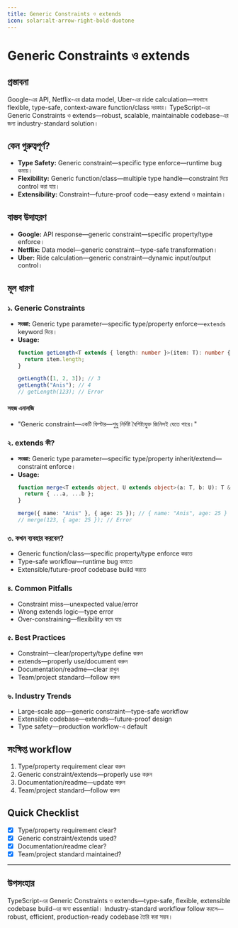 ```yaml
---
title: Generic Constraints ও extends
icon: solar:alt-arrow-right-bold-duotone
---
```


# Generic Constraints ও extends

## প্রস্তাবনা

Google-এর API, Netflix-এর data model, Uber-এর ride calculation—সবখানে flexible, type-safe, context-aware function/class দরকার। TypeScript-এর Generic Constraints ও extends—robust, scalable, maintainable codebase-এর জন্য industry-standard solution।

## কেন গুরুত্বপূর্ণ?

- **Type Safety:** Generic constraint—specific type enforce—runtime bug কমায়।
- **Flexibility:** Generic function/class—multiple type handle—constraint দিয়ে control করা যায়।
- **Extensibility:** Constraint—future-proof code—easy extend ও maintain।

## বাস্তব উদাহরণ

- **Google:** API response—generic constraint—specific property/type enforce।
- **Netflix:** Data model—generic constraint—type-safe transformation।
- **Uber:** Ride calculation—generic constraint—dynamic input/output control।

## মূল ধারণা

### ১. Generic Constraints

- **সংজ্ঞা:** Generic type parameter—specific type/property enforce—`extends` keyword দিয়ে।
- **Usage:**
  ```typescript
  function getLength<T extends { length: number }>(item: T): number {
    return item.length;
  }

  getLength([1, 2, 3]); // 3
  getLength("Anis"); // 4
  // getLength(123); // Error
  ```

#### সহজ এনালজি

- "Generic constraint—একটি ফিল্টার—শুধু নির্দিষ্ট বৈশিষ্ট্যযুক্ত জিনিসই যেতে পারে।"

### ২. extends কী?

- **সংজ্ঞা:** Generic type parameter—specific type/property inherit/extend—constraint enforce।
- **Usage:**
  ```typescript
  function merge<T extends object, U extends object>(a: T, b: U): T & U {
    return { ...a, ...b };
  }

  merge({ name: "Anis" }, { age: 25 }); // { name: "Anis", age: 25 }
  // merge(123, { age: 25 }); // Error
  ```

### ৩. কখন ব্যবহার করবেন?

- Generic function/class—specific property/type enforce করতে
- Type-safe workflow—runtime bug কমাতে
- Extensible/future-proof codebase build করতে

### ৪. Common Pitfalls

- Constraint miss—unexpected value/error
- Wrong extends logic—type error
- Over-constraining—flexibility কমে যায়

### ৫. Best Practices

- Constraint—clear/property/type define করুন
- extends—properly use/document করুন
- Documentation/readme—clear রাখুন
- Team/project standard—follow করুন

### ৬. Industry Trends

- Large-scale app—generic constraint—type-safe workflow
- Extensible codebase—extends—future-proof design
- Type safety—production workflow-এ default

## সংক্ষিপ্ত workflow

1. Type/property requirement clear করুন
2. Generic constraint/extends—properly use করুন
3. Documentation/readme—update করুন
4. Team/project standard—follow করুন

## Quick Checklist

- [x] Type/property requirement clear?
- [x] Generic constraint/extends used?
- [x] Documentation/readme clear?
- [x] Team/project standard maintained?

---

## উপসংহার

TypeScript-এর Generic Constraints ও extends—type-safe, flexible, extensible codebase build-এর জন্য essential। Industry-standard workflow follow করলে—robust, efficient, production-ready codebase তৈরি করা সম্ভব।


